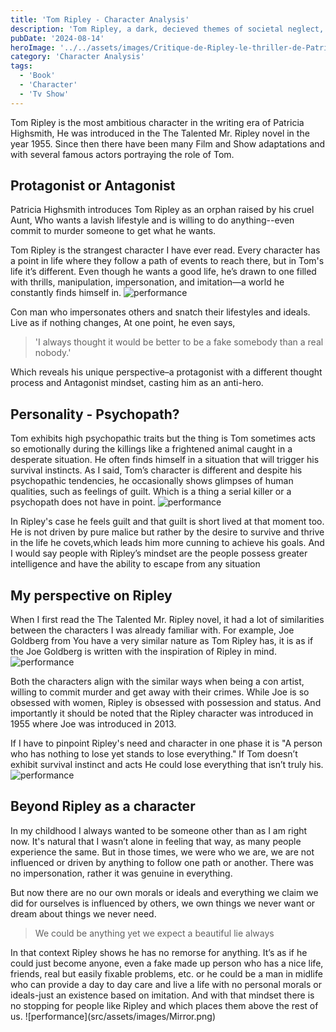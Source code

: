 ```yaml
---
title: 'Tom Ripley - Character Analysis'
description: 'Tom Ripley, a dark, decieved themes of societal neglect, tension between being good guy or bad guy'
pubDate: '2024-08-14'
heroImage: '../../assets/images/Critique-de-Ripley-le-thriller-de-Patricia-Highsmith-revient.jpg'
category: 'Character Analysis'
tags:
  - 'Book'
  - 'Character'
  - 'Tv Show'
---
```


Tom Ripley is the most ambitious character in the writing era of Patricia Highsmith, He was introduced in the The Talented Mr. Ripley novel in the year 1955. Since then there have been many Film and Show adaptations and with several famous actors portraying the role of Tom.

## Protagonist or Antagonist

Patricia Highsmith introduces Tom Ripley as an orphan raised by his cruel Aunt, Who wants a lavish lifestyle and is willing to do anything--even commit to murder someone to get what he wants.

Tom Ripley is the strangest character I have ever read. Every character has a point in life where they follow a path of events to reach there, but in Tom's life it’s different. Even though he wants a good life, he’s drawn to one filled with thrills, manipulation, impersonation, and imitation—a world he constantly finds himself in.
![performance](src/assets/images/AAAAQRVl0wHUIwmBQ-0RllImf_VXbTAphIiSEyx6JPFkvSskEUdVOQouBndvqVVDotI8vbzRGj_Q0CedxDpSzJeCPSMxLzr0lZtcK6HMf-csjuYh7cYMslSaNOQrfrpq-Hnefk8JIg8zKNkqev_IN1-6ZpGy.jpg)

Con man who impersonates others and snatch their lifestyles and ideals. Live as if nothing changes, At one point, he even says,

<blockquote
	style={{
		fontFamily: 'Open Sans, sans-serif ',
		color: '#6495ED',
		borderLeft: '4px solid #ddd',
		paddingLeft: '16px',
		margin: '1.5em 10px'
	}}
>
	'I always thought it would be better to be a fake somebody than a real nobody.'
</blockquote>
Which reveals his unique perspective–a protagonist with a different thought process and Antagonist mindset,
casting him as an anti-hero.

## Personality - Psychopath?

Tom exhibits high psychopathic traits but the thing is Tom sometimes acts so emotionally during the killings like a frightened animal caught in a desperate situation. He often finds himself in a situation that will trigger his survival instincts. As I said, Tom’s character is different and despite his psychopathic tendencies, he occasionally shows glimpses of human qualities, such as feelings of guilt. Which is a thing a serial killer or a psychopath does not have in point.
![performance](<src/assets/images/Ripley_u_S1_E1_00_04_40_02_R%20(1).webp>)

In Ripley's case he feels guilt and that guilt is short lived at that moment too. He is not driven by pure malice but rather by the desire to survive and thrive in the life he covets,which leads him more cunning to achieve his goals. And I would say people with Ripley’s mindset are the people possess greater intelligence and have the ability to escape from any situation

## My perspective on Ripley

When I first read the The Talented Mr. Ripley novel, it had a lot of similarities between the characters I was already familiar with. For example, Joe Goldberg from You have a very similar nature as Tom Ripley has, it is as if the Joe Goldberg is written with the inspiration of Ripley in mind.
![performance](src/assets/images/9adf8a10a62364620de370d5a695c669d8-ripley-adaptations.rhorizontal.w1100.webp)

Both the characters align with the similar ways when being a con artist, willing to commit murder and get away with their crimes. While Joe is so obsessed with women, Ripley is obsessed with possession and status. And importantly it should be noted that the Ripley character was introduced in 1955 where Joe was introduced in 2013.

If I have to pinpoint Ripley's need and character in one phase it is "A person who has nothing to lose yet stands to lose everything." If Tom doesn’t exhibit survival instinct and acts He could lose everything that isn’t truly his.
![performance](src/assets/images/Ripley.webp)

## Beyond Ripley as a character

In my childhood I always wanted to be someone other than as I am right now. It's natural that I wasn’t alone in feeling that way, as many people experience the same. But in those times, we were who we are, we are not influenced or driven by anything to follow one path or another. There was no impersonation, rather it was genuine in everything.

But now there are no our own morals or ideals and everything we claim we did for ourselves is influenced by others, we own things we never want or dream about things we never need.

<blockquote
	style={{
		fontFamily: 'Open Sans, sans-serif ',
		color: '#6495ED',
		borderLeft: '4px solid #ddd',
		paddingLeft: '16px',
		margin: '1.5em 10px'
	}}
>
	We could be anything yet we expect a beautiful lie always
</blockquote>
In that context Ripley shows he has no remorse for anything. It’s as if he could just become anyone,
even a fake made up person who has a nice life, friends, real but easily fixable problems, etc. or he
could be a man in midlife who can provide a day to day care and live a life with no personal morals or
ideals-just an existence based on imitation. And with that mindset there is no stopping for people like
Ripley and which places them above the rest of us. ![performance](src/assets/images/Mirror.png)
